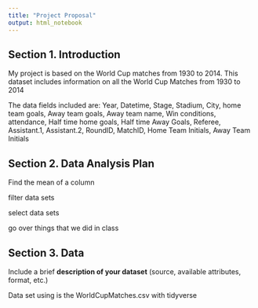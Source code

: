 ```yaml
---
title: "Project Proposal"
output: html_notebook
---
```


## Section 1. Introduction

My project is based on the World Cup matches from 1930 to 2014. This dataset includes information on all the World Cup Matches from 1930 to 2014

The data fields included are: Year, Datetime, Stage, 
Stadium, City, home team goals, Away team goals, 
Away team name, Win conditions, attendance, Half 
time home goals, Half time Away Goals, Referee, 
Assistant.1, Assistant.2, RoundID, MatchID, Home Team Initials, 
Away Team Initials


## Section 2. Data Analysis Plan

Find the mean of a column

filter data sets

select data sets

go over things that we did in class

## Section 3. Data

Include a brief **description of your dataset** (source, available attributes, format, etc.)

Data set using is the WorldCupMatches.csv with tidyverse
